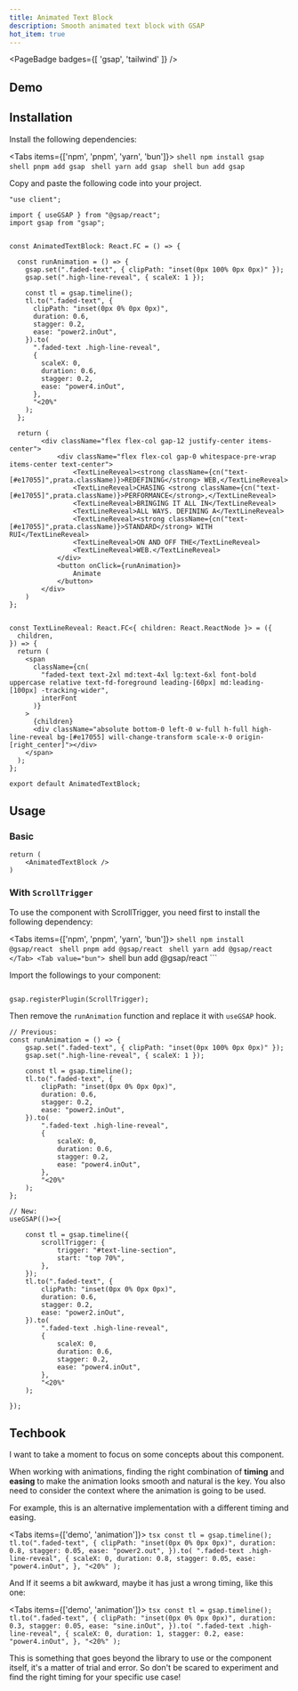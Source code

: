 ```yaml
---
title: Animated Text Block
description: Smooth animated text block with GSAP
hot_item: true
---
```


<PageBadge badges={[ 'gsap', 'tailwind' ]} />


## Demo
<AnimatedTextBlockDemo />

## Installation

Install the following dependencies:

<Tabs items={['npm', 'pnpm', 'yarn', 'bun']}>
  <Tab value="npm">
    ```shell
    npm install gsap
    ```
  </Tab>
  <Tab value="pnpm">
    ```shell
    pnpm add gsap
    ```
  </Tab>
  <Tab value="yarn">
    ```shell
    yarn add gsap
    ```
  </Tab>
  <Tab value="bun">
    ```shell
    bun add gsap
    ```
  </Tab>
</Tabs>


Copy and paste the following code into your project.
```tsx title="animated-text-block.tsx"
"use client";

import { useGSAP } from "@gsap/react";
import gsap from "gsap";


const AnimatedTextBlock: React.FC = () => {

  const runAnimation = () => {
    gsap.set(".faded-text", { clipPath: "inset(0px 100% 0px 0px)" });
    gsap.set(".high-line-reveal", { scaleX: 1 });

    const tl = gsap.timeline();
    tl.to(".faded-text", {
      clipPath: "inset(0px 0% 0px 0px)",
      duration: 0.6,
      stagger: 0.2,
      ease: "power2.inOut",
    }).to(
      ".faded-text .high-line-reveal",
      {
        scaleX: 0,
        duration: 0.6,
        stagger: 0.2,
        ease: "power4.inOut",
      },
      "<20%"
    );
  };

  return (
        <div className="flex flex-col gap-12 justify-center items-center">
            <div className="flex flex-col gap-0 whitespace-pre-wrap items-center text-center">
                <TextLineReveal><strong className={cn("text-[#e17055]",prata.className)}>REDEFINING</strong> WEB,</TextLineReveal>
                <TextLineReveal>CHASING <strong className={cn("text-[#e17055]",prata.className)}>PERFORMANCE</strong>,</TextLineReveal>
                <TextLineReveal>BRINGING IT ALL IN</TextLineReveal>
                <TextLineReveal>ALL WAYS. DEFINING A</TextLineReveal>
                <TextLineReveal><strong className={cn("text-[#e17055]",prata.className)}>STANDARD</strong> WITH RUI</TextLineReveal>
                <TextLineReveal>ON AND OFF THE</TextLineReveal>
                <TextLineReveal>WEB.</TextLineReveal>
            </div>
            <button onClick={runAnimation}>
                Animate
            </button>
        </div>
    )
};


const TextLineReveal: React.FC<{ children: React.ReactNode }> = ({
  children,
}) => {
  return (
    <span
      className={cn(
        "faded-text text-2xl md:text-4xl lg:text-6xl font-bold uppercase relative text-fd-foreground leading-[60px] md:leading-[100px] -tracking-wider",
        interFont
      )}
    >
      {children}
      <div className="absolute bottom-0 left-0 w-full h-full high-line-reveal bg-[#e17055] will-change-transform scale-x-0 origin-[right_center]"></div>
    </span>
  );
};

export default AnimatedTextBlock;
```

## Usage

### Basic

```tsx title="animated-text-block.tsx"
return (
    <AnimatedTextBlock />
)
```

### With `ScrollTrigger`

To use the component with ScrollTrigger, you need first to install the following dependency:

<Tabs items={['npm', 'pnpm', 'yarn', 'bun']}>
  <Tab value="npm">
    ```shell
    npm install @gsap/react
    ```
  </Tab>
  <Tab value="pnpm">
    ```shell
    pnpm add @gsap/react
    ```
  </Tab>
  <Tab value="yarn">
    ```shell
    yarn add @gsap/react
  </Tab>
  <Tab value="bun">
    ```shell
    bun add @gsap/react
    ```
  </Tab>
</Tabs>

Import the followings to your component:

```tsx title="animated-text-block.tsx"

gsap.registerPlugin(ScrollTrigger);
```

Then remove the `runAnimation` function and replace it with `useGSAP` hook.

```tsx title="animated-text-block.tsx"
// Previous:
const runAnimation = () => {
    gsap.set(".faded-text", { clipPath: "inset(0px 100% 0px 0px)" });
    gsap.set(".high-line-reveal", { scaleX: 1 });

    const tl = gsap.timeline();
    tl.to(".faded-text", {
        clipPath: "inset(0px 0% 0px 0px)",
        duration: 0.6,
        stagger: 0.2,
        ease: "power2.inOut",
    }).to(
        ".faded-text .high-line-reveal",
        {
            scaleX: 0,
            duration: 0.6,
            stagger: 0.2,
            ease: "power4.inOut",
        },
        "<20%"
    );
};

// New:
useGSAP(()=>{

    const tl = gsap.timeline({
        scrollTrigger: {
            trigger: "#text-line-section",
            start: "top 70%",
        },
    });
    tl.to(".faded-text", {
        clipPath: "inset(0px 0% 0px 0px)",
        duration: 0.6,
        stagger: 0.2,
        ease: "power2.inOut",
    }).to(
        ".faded-text .high-line-reveal",
        {
            scaleX: 0,
            duration: 0.6,
            stagger: 0.2,
            ease: "power4.inOut",
        },
        "<20%"
    );

});
```

## Techbook

I want to take a moment to focus on some concepts about this component.

When working with animations, finding the right combination of **timing** and **easing** to make the animation looks smooth and natural is the key.
You also need to consider the context where the animation is going to be used.

For example, this is an alternative implementation with a different timing and easing.

<Tabs items={['demo', 'animation']}>
    <Tab value="demo" className="p-0">
        <AnimatedTextBlockAlternativeDemo />
    </Tab>
    <Tab value="animation">
    ```tsx
        const tl = gsap.timeline();
        tl.to(".faded-text", {
            clipPath: "inset(0px 0% 0px 0px)",
            duration: 0.8,
            stagger: 0.05,
            ease: "power2.out",
        }).to(
            ".faded-text .high-line-reveal",
            {
                scaleX: 0,
                duration: 0.8,
                stagger: 0.05,
                ease: "power4.inOut",
            },
            "<20%"
        );
    ```
    </Tab>
</Tabs>

And If it seems a bit awkward, maybe it has just a wrong timing, like this one:


<Tabs items={['demo', 'animation']}>
    <Tab value="demo" className="p-0">
        <AnimatedTextBlockWrongDemo />
    </Tab>
    <Tab value="animation">
    ```tsx
    const tl = gsap.timeline();
      tl.to(".faded-text", {
        clipPath: "inset(0px 0% 0px 0px)",
        duration: 0.3,
        stagger: 0.05,
        ease: "sine.inOut",
      }).to(
        ".faded-text .high-line-reveal",
        {
          scaleX: 0,
          duration: 1,
          stagger: 0.2,
          ease: "power4.inOut",
        },
        "<20%"
      );
    ```
    </Tab>
</Tabs>

This is something that goes beyond the library to use or the component itself, it's a matter of trial and error. 
So don't be scared to experiment and find the right timing for your specific use case!